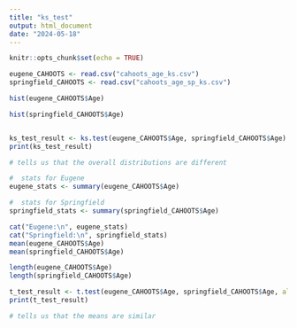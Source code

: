 ```yaml
---
title: "ks_test"
output: html_document
date: "2024-05-18"
---
```


```r
knitr::opts_chunk$set(echo = TRUE)
```

```r

eugene_CAHOOTS <- read.csv("cahoots_age_ks.csv")
springfield_CAHOOTS <- read.csv("cahoots_age_sp_ks.csv")
```


```r
hist(eugene_CAHOOTS$Age)
```


```r
hist(springfield_CAHOOTS$Age)
```
```r
```


```r
ks_test_result <- ks.test(eugene_CAHOOTS$Age, springfield_CAHOOTS$Age)
print(ks_test_result)

# tells us that the overall distributions are different

```

```r
#  stats for Eugene
eugene_stats <- summary(eugene_CAHOOTS$Age)

#  stats for Springfield
springfield_stats <- summary(springfield_CAHOOTS$Age)

cat("Eugene:\n", eugene_stats)
cat("Springfield:\n", springfield_stats)
mean(eugene_CAHOOTS$Age)
mean(springfield_CAHOOTS$Age)

length(eugene_CAHOOTS$Age)
length(springfield_CAHOOTS$Age)
```

```r


t_test_result <- t.test(eugene_CAHOOTS$Age, springfield_CAHOOTS$Age, alternative = "two.sided")
print(t_test_result)

# tells us that the means are similar

```